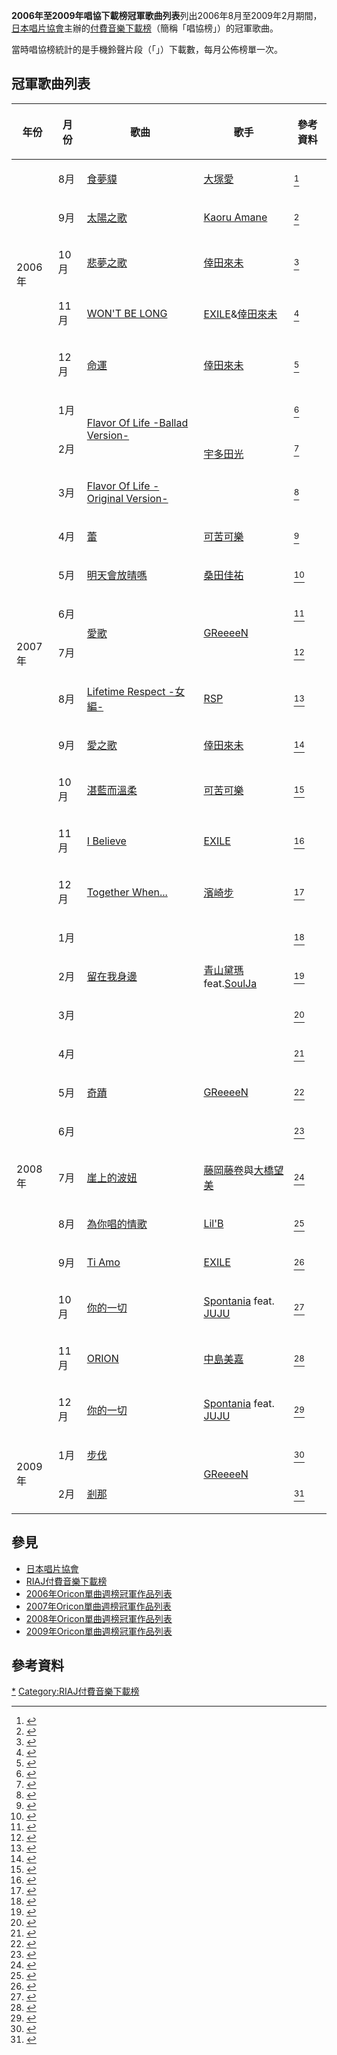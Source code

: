 '''2006年至2009年唱協下載榜冠軍歌曲列表'''列出2006年8月至2009年2月期間，[[日本唱片協會|日本唱片協會]]主辦的[[RIAJ付費音樂下載榜|付費音樂下載榜]]（簡稱「唱協榜」）的冠軍歌曲。

當時唱協榜統計的是手機鈴聲片段（「{{lang|ja|着うた}}」）下載數，每月公佈榜單一次。

== 冠軍歌曲列表 ==
{|class="wikitable" style="margin:0 auto; text-align:center"
!年份!!月份!!歌曲!!歌手!!參考資料
|-
|rowspan="5"|2006年||8月||[[食夢貘|食夢貘]]||[[大塚愛|大塚愛]]||<ref>{{cite web|url=http://www.riaj.or.jp/data/others/chart/w060920_1.html|script-title=ja:レコード協会調べ　8月度有料音楽配信チャート（「着うた（R）」）＜略称：8月度レコ協チャート（「着うた（R）」）＞|date=2006-09-20|accessdate=2010-08-17|archive-date=2012-03-08|archive-url=https://web.archive.org/web/20120308181403/http://www.riaj.or.jp/data/others/chart/w060920_1.html|dead-url=no}}</ref>
|-
|9月||[[太陽之歌_(單曲)|太陽之歌]]||[[澤尻英龍華|Kaoru Amane]]||<ref>{{cite web|url=http://www.riaj.or.jp/data/others/chart/w061020_1.html|script-title=ja:レコード協会調べ　9月度有料音楽配信チャート（「着うた（R）」）＜略称：9月度レコ協チャート（「着うた（R）」）＞|date=2006-10-20|accessdate=2010-08-17|archive-date=2014-08-22|archive-url=https://web.archive.org/web/20140822102418/http://www.riaj.or.jp/data/others/chart/w061020_1.html|dead-url=no}}</ref>
|-
|10月||[[悲夢之歌/我倆…|悲夢之歌]]||[[倖田來未|倖田來未]]||<ref>{{cite web|url=http://www.riaj.or.jp/data/others/chart/w061120_1.html|script-title=ja:レコード協会調べ　10月度有料音楽配信チャート（「着うた（R）」）＜略称：10月度レコ協チャート（「着うた（R）」）＞|date=2006-11-20|access-date=2010-08-17|archive-date=2012-03-08|archive-url=https://web.archive.org/web/20120308181414/http://www.riaj.or.jp/data/others/chart/w061120_1.html}}</ref>
|-
|11月||[[WON'T_BE_LONG|WON'T BE LONG]]||[[EXILE|EXILE]]&[[倖田來未|倖田來未]]||<ref>{{cite web|url=http://www.riaj.or.jp/data/others/chart/w061220_1.html|script-title=ja:レコード協会調べ　11月度有料音楽配信チャート（「着うた（R）」）＜略称：11月度レコ協チャート（「着うた（R）」）＞|date=2006-12-20|accessdate=2010-08-17|archive-date=2014-08-22|archive-url=https://web.archive.org/web/20140822091233/https://www.riaj.or.jp/data/others/chart/w061220_1.html|dead-url=no}}</ref>
|-
|12月||[[Cherry_Girl/命運|命運]]||[[倖田來未|倖田來未]]||<ref>{{cite web|url=http://www.riaj.or.jp/data/others/chart/w070120_1.html|script-title=ja:レコード協会調べ　12月度有料音楽配信チャート（「着うた（R）」）＜略称：12月度レコ協チャート（「着うた（R）」）＞|date=2007-01-20|accessdate=2010-08-17|archive-date=2015-09-24|archive-url=https://web.archive.org/web/20150924090949/http://www.riaj.or.jp/data/others/chart/w070120_1.html|dead-url=no}}</ref>
|-
|rowspan="12"|2007年||1月||rowspan="2"|[[Flavor_Of_Life|Flavor Of Life -Ballad Version-]]||rowspan="3"|[[宇多田光|宇多田光]]||<ref>{{cite web|url=http://www.riaj.or.jp/data/others/chart/w070220_1.html|script-title=ja:レコード協会調べ　1月度有料音楽配信チャート（「着うた（R）」）＜略称：1月度レコ協チャート（「着うた（R）」）＞|date=2007-02-20|4=|accessdate=2010-08-17|archive-date=2010-11-29|archive-url=https://web.archive.org/web/20101129152521/http://riaj.or.jp/data/others/chart/w070220_1.html|dead-url=no}}</ref>
|-
|2月||<ref>{{cite web|url=http://www.riaj.or.jp/data/others/chart/w070320_1.html|script-title=ja:レコード協会調べ　2月度有料音楽配信チャート（「着うた（R）」）＜略称：2月度レコ協チャート（「着うた（R）」）＞|date=2007-03-20|4=|accessdate=2010-08-17|archive-date=2014-08-21|archive-url=https://web.archive.org/web/20140821111606/http://www.riaj.or.jp/data/others/chart/w070320_1.html|dead-url=no}}</ref>
|-
|3月||[[Flavor_Of_Life|Flavor Of Life -Original Version-]]||<ref>{{cite web|url=http://www.riaj.or.jp/data/others/chart/w070420_1.html|script-title=ja:レコード協会調べ　3月度有料音楽配信チャート（「着うた（R）」）＜略称：3月度レコ協チャート（「着うた（R）」）＞|date=2007-04-20|accessdate=2010-08-17|archive-date=2010-11-29|archive-url=https://web.archive.org/web/20101129152101/http://riaj.or.jp/data/others/chart/w070420_1.html|dead-url=no}}</ref>
|-
|4月||[[蕾_(可苦可樂單曲)|蕾]]||[[可苦可樂|可苦可樂]]||<ref>{{cite web|url=http://www.riaj.or.jp/data/others/chart/w070520_1.html|script-title=ja:レコード協会調べ　4月度有料音楽配信チャート（「着うた（R）」）＜略称：4月度レコ協チャート（「着うた（R）」）＞|date=2007-05-20|accessdate=2010-08-17|archive-date=2007-10-11|archive-url=https://web.archive.org/web/20071011110406/http://www.riaj.or.jp/data/others/chart/w070520_1.html|dead-url=no}}</ref>
|-
|5月||[[明天會放晴嗎|明天會放晴嗎]]||[[桑田佳祐|桑田佳祐]]||<ref>{{cite web|url=http://www.riaj.or.jp/data/others/chart/w070620_1.html|script-title=ja:レコード協会調べ　5月度有料音楽配信チャート（「着うた（R）」）＜略称：5月度レコ協チャート（「着うた（R）」）＞|date=2007-06-20|access-date=2010-08-17|archive-date=2014-12-30|archive-url=https://web.archive.org/web/20141230142904/https://www.riaj.or.jp/data/others/chart/w070620_1.html}}</ref>
|-
|6月||rowspan="2"|[[愛歌|愛歌]]||rowspan="2"|[[GReeeeN|GReeeeN]]||<ref>{{cite web|url=http://www.riaj.or.jp/data/others/chart/w070720_1.html|script-title=ja:レコード協会調べ　6月度有料音楽配信チャート（「着うた（R）」）＜略称：6月度レコ協チャート（「着うた（R）」）＞|date=2007-07-20|accessdate=2010-08-17|archive-date=2014-09-25|archive-url=https://web.archive.org/web/20140925045156/http://www.riaj.or.jp/data/others/chart/w070720_1.html|dead-url=no}}</ref>
|-
|7月||<ref>{{cite web|url=http://www.riaj.or.jp/data/others/chart/w070820_1.html|script-title=ja:レコード協会調べ　7月度有料音楽配信チャート（「着うた（R）」）＜略称：7月度レコ協チャート（「着うた（R）」）＞|date=2007-08-20|4=|accessdate=2010-08-17|archive-date=2014-08-21|archive-url=https://web.archive.org/web/20140821111757/http://www.riaj.or.jp/data/others/chart/w070820_1.html|dead-url=no}}</ref>
|-
|8月||[[Lifetime_Respect_-女編-|Lifetime Respect -女編-]]||[[RSP_(組合)|RSP]]||<ref>{{cite web|url=http://www.riaj.or.jp/data/others/chart/w070920_1.html|script-title=ja:レコード協会調べ　8月度有料音楽配信チャート（「着うた（R）」）＜略称：8月度レコ協チャート（「着うた（R）」）＞|date=2007-09-20|accessdate=2010-08-17|archive-date=2015-05-22|archive-url=https://web.archive.org/web/20150522050434/http://www.riaj.or.jp/data/others/chart/w070920_1.html|dead-url=no}}</ref>
|-
|9月||[[愛之歌|愛之歌]]||[[倖田來未|倖田來未]]||<ref>{{cite web|url=http://www.riaj.or.jp/data/others/chart/w071020_1.html|script-title=ja:レコード協会調べ　9月度有料音楽配信チャート（「着うた（R）」）＜略称：9月度レコ協チャート（「着うた（R）」）＞|date=2007-10-20|accessdate=2010-08-17|archive-date=2015-09-24|archive-url=https://web.archive.org/web/20150924091023/http://www.riaj.or.jp/data/others/chart/w071020_1.html|dead-url=no}}</ref>
|-
|10月||[[湛藍而溫柔|湛藍而溫柔]]||[[可苦可樂|可苦可樂]]||<ref>{{cite web|url=http://www.riaj.or.jp/data/others/chart/w071120_1.html|script-title=ja:レコード協会調べ　10月度有料音楽配信チャート（「着うた（R）」）＜略称：10月度レコ協チャート（「着うた（R）」）＞|date=2007-11-20|accessdate=2010-08-17|archive-date=2015-09-24|archive-url=https://web.archive.org/web/20150924091031/http://www.riaj.or.jp/data/others/chart/w071120_1.html|dead-url=no}}</ref>
|-
|11月||[[I_Believe_(EXILE單曲)|I Believe]]||[[EXILE|EXILE]]||<ref>{{cite web|url=http://www.riaj.or.jp/data/others/chart/w071220_1.html|script-title=ja:レコード協会調べ　11月度有料音楽配信チャート（「着うた（R）」）＜略称：11月度レコ協チャート（「着うた（R）」）＞|date=2007-12-20|accessdate=2010-08-17|archive-date=2014-08-27|archive-url=https://web.archive.org/web/20140827014822/https://www.riaj.or.jp/data/others/chart/w071220_1.html|dead-url=no}}</ref>
|-
|12月||[[Together_When...|Together When...]]||[[濱崎步|濱崎步]]||<ref>{{cite web|url=http://www.riaj.or.jp/data/others/chart/w080120_1.html|script-title=ja:レコード協会調べ　12月度有料音楽配信チャート（「着うた（R）」）＜略称：12月度レコ協チャート（「着うた（R）」）＞|date=2008-01-20|accessdate=2010-08-17|archive-date=2011-06-23|archive-url=https://web.archive.org/web/20110623074556/http://www.riaj.or.jp/data/others/chart/w080120_1.html|dead-url=no}}</ref>
|-
|rowspan="12"|2008年||1月||rowspan="3"|[[留在我身邊|留在我身邊]]||rowspan="3"|[[青山黛瑪|青山黛瑪]] feat.[[SoulJa|SoulJa]]|| <ref>{{cite web|url=http://www.riaj.or.jp/data/others/chart/w080220_1.html|script-title=ja:レコード協会調べ　1月度有料音楽配信チャート（「着うた（R）」）＜略称：1月度レコ協チャート（「着うた（R）」）＞|date=2008-02-20|accessdate=2010-08-17|archive-date=2014-08-21|archive-url=https://web.archive.org/web/20140821095539/https://www.riaj.or.jp/data/others/chart/w080220_1.html|dead-url=no}}</ref>
|-
|2月||<ref>{{cite web|url=http://www.riaj.or.jp/data/others/chart/w080320_1.html|script-title=ja:レコード協会調べ　2月度有料音楽配信チャート（「着うた（R）」）＜略称：2月度レコ協チャート（「着うた（R）」）＞|date=2008-03-20|accessdate=2010-08-17|archive-date=2015-01-03|archive-url=https://web.archive.org/web/20150103071448/http://www.riaj.or.jp/data/others/chart/w080320_1.html|dead-url=no}}</ref>
|-
|3月||<ref>{{cite web|url=http://www.riaj.or.jp/data/others/chart/w080420_1.html|script-title=ja:レコード協会調べ　3月度有料音楽配信チャート（「着うた（R）」）＜略称：3月度レコ協チャート（「着うた（R）」）＞|date=2008-04-20|4=|accessdate=2010-08-17|archive-date=2010-11-29|archive-url=https://web.archive.org/web/20101129141127/http://www.riaj.or.jp/data/others/chart/w080420_1.html|dead-url=no}}</ref>
|-
|4月||rowspan="3"|[[奇蹟_(GReeeeN單曲)|奇蹟]]||rowspan="3"|[[GReeeeN|GReeeeN]]||<ref>{{cite web|url=http://www.riaj.or.jp/data/others/chart/w080520_1.html|script-title=ja:レコード協会調べ　4月度有料音楽配信チャート（「着うた（R）」）＜略称：4月度レコ協チャート（「着うた（R）」）＞|date=2008-05-20|accessdate=2010-08-17|archive-date=2010-11-29|archive-url=https://web.archive.org/web/20101129143318/http://riaj.or.jp/data/others/chart/w080520_1.html|dead-url=no}}</ref>
|-
|5月||<ref>{{cite web|url=http://www.riaj.or.jp/data/others/chart/w080620_1.html|script-title=ja:レコード協会調べ　5月度有料音楽配信チャート（「着うた（R）」）＜略称：5月度レコ協チャート（「着うた（R）」）＞|date=2008-06-20|accessdate=2010-08-17|archive-date=2010-11-29|archive-url=https://web.archive.org/web/20101129123212/http://riaj.or.jp/data/others/chart/w080620_1.html|dead-url=no}}</ref>
|-
|6月||<ref>{{cite web|url=http://www.riaj.or.jp/data/others/chart/w080720_1.html|script-title=ja:レコード協会調べ　6月度有料音楽配信チャート（「着うた（R）」）＜略称：6月度レコ協チャート（「着うた（R）」）＞|date=2008-07-20|accessdate=2010-08-17|archive-date=2010-11-29|archive-url=https://web.archive.org/web/20101129125846/http://riaj.or.jp/data/others/chart/w080720_1.html|dead-url=no}}</ref>
|-
|7月||[[崖上的波妞_(單曲)|崖上的波妞]]||[[藤岡藤卷|藤岡藤卷]]與[[大橋望美|大橋望美]]||<ref>{{cite web|url=http://www.riaj.or.jp/data/others/chart/w080820_1.html|script-title=ja:レコード協会調べ　7月度有料音楽配信チャート（「着うた（R）」）＜略称：7月度レコ協チャート（「着うた（R）」）＞|date=2008-08-20|accessdate=2010-08-17|archive-date=2015-09-24|archive-url=https://web.archive.org/web/20150924091117/http://www.riaj.or.jp/data/others/chart/w080820_1.html|dead-url=no}}</ref>
|-
|8月||[[為你唱的情歌|為你唱的情歌]]||[[Lil'B|Lil'B]]||<ref>{{cite web|url=http://www.riaj.or.jp/data/others/chart/w080920_1.html|script-title=ja:レコード協会調べ　8月度有料音楽配信チャート（「着うた（R）」）＜略称：8月度レコ協チャート（「着うた（R）」）＞|date=2008-09-20|accessdate=2010-08-17|archive-date=2015-09-24|archive-url=https://web.archive.org/web/20150924091121/http://www.riaj.or.jp/data/others/chart/w080920_1.html|dead-url=no}}</ref>
|-
|9月||[[The_Birthday_～Ti_Amo～|Ti Amo]]||[[EXILE|EXILE]]||<ref>{{cite web|url=http://www.riaj.or.jp/data/others/chart/w081020_1.html|script-title=ja:レコード協会調べ　9月度有料音楽配信チャート（「着うた（R）」）＜略称：9月度レコ協チャート（「着うた（R）」）＞|date=2008-10-20|accessdate=2010-08-17|archive-date=2014-08-21|archive-url=https://web.archive.org/web/20140821112807/https://www.riaj.or.jp/data/others/chart/w081020_1.html|dead-url=no}}</ref>
|-
|10月||[[你的一切|你的一切]]||[[Spontania|Spontania]] feat. [[JUJU|JUJU]]||<ref>{{cite web|url=http://www.riaj.or.jp/data/others/chart/w081120_1.html|script-title=ja:レコード協会調べ　10月度有料音楽配信チャート（「着うた（R）」）＜略称：10月度レコ協チャート（「着うた（R）」）＞|date=2008-11-20|accessdate=2010-08-17|archive-date=2014-08-27|archive-url=https://web.archive.org/web/20140827015117/http://www.riaj.or.jp/data/others/chart/w081120_1.html|dead-url=no}}</ref>
|-
|11月||[[ORION_(中島美嘉單曲)|ORION]]||[[中島美嘉|中島美嘉]]||<ref>{{cite web|url=http://www.riaj.or.jp/data/others/chart/w081220_1.html|script-title=ja:レコード協会調べ　11月度有料音楽配信チャート（「着うた（R）」）＜略称：11月度レコ協チャート（「着うた（R）」）＞|date=2008-12-20|accessdate=2010-08-17|archive-date=2015-09-24|archive-url=https://web.archive.org/web/20150924091138/http://www.riaj.or.jp/data/others/chart/w081220_1.html|dead-url=no}}</ref>
|-
|12月||[[你的一切|你的一切]]||[[Spontania|Spontania]] feat. [[JUJU|JUJU]]||<ref>{{cite web|url=http://www.riaj.or.jp/data/others/chart/w090120_1.html|script-title=ja:レコード協会調べ　12月度有料音楽配信チャート（「着うた（R）」）＜略称：12月度レコ協チャート（「着うた（R）」）＞|date=2009-01-20|accessdate=2010-08-17|archive-date=2015-09-24|archive-url=https://web.archive.org/web/20150924091141/http://www.riaj.or.jp/data/others/chart/w090120_1.html|dead-url=no}}</ref>
|-
|rowspan="2"|2009年||1月||[[步伐|步伐]]||rowspan="2"|[[GReeeeN|GReeeeN]]||<ref>{{cite web|url=http://www.riaj.or.jp/data/others/chart/w090220_1.html|script-title=ja:レコード協会調べ　1月度有料音楽配信チャート（「着うた（R）」）＜略称：1月度レコ協チャート（「着うた（R）」）＞|date=2009-02-20|accessdate=2010-08-17|archive-date=2015-09-24|archive-url=https://web.archive.org/web/20150924091147/http://www.riaj.or.jp/data/others/chart/w090220_1.html|dead-url=no}}</ref>
|-
|2月||[[剎那_(單曲)|剎那]]||<ref>{{cite web|url=http://www.riaj.or.jp/data/others/chart/w090320_1.html|script-title=ja:レコード協会調べ　2月度有料音楽配信チャート（「着うた（R）」）＜略称：2月度レコ協チャート（「着うた（R）」）＞|date=2009-03-20|accessdate=2010-08-17|archive-date=2010-11-29|archive-url=https://web.archive.org/web/20101129125122/http://www.riaj.or.jp/data/others/chart/w090320_1.html|dead-url=no}}</ref>
|}

== 參見 ==
* [[日本唱片協會|日本唱片協會]]
* [[RIAJ付費音樂下載榜|RIAJ付費音樂下載榜]]
* [[2006年Oricon單曲週榜冠軍作品列表|2006年Oricon單曲週榜冠軍作品列表]]
* [[2007年Oricon單曲週榜冠軍作品列表|2007年Oricon單曲週榜冠軍作品列表]]
* [[2008年Oricon單曲週榜冠軍作品列表|2008年Oricon單曲週榜冠軍作品列表]]
* [[2009年Oricon單曲週榜冠軍作品列表|2009年Oricon單曲週榜冠軍作品列表]]

== 參考資料 ==
{{reflist}}

{{每年RIAJ付費音樂下載榜冠軍歌曲列表}}

[[Category:2006年—2009年唱協下載榜冠軍歌曲|*]]
[[Category:RIAJ付費音樂下載榜|Category:RIAJ付費音樂下載榜]]